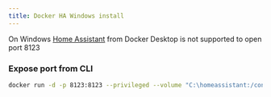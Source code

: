 ```yaml
---
title: Docker HA Windows install
---
```


On Windows   [Home Assistant](https://www.home-assistant.io/) from Docker Desktop is not supported to open port 8123

### Expose port from CLI

```bash copy
docker run -d -p 8123:8123 --privileged --volume "C:\homeassistant:/config" --name homeassistant -e "TZ=Europe/Paris" ghcr.io/home-assistant/home-assistant:stable
```
